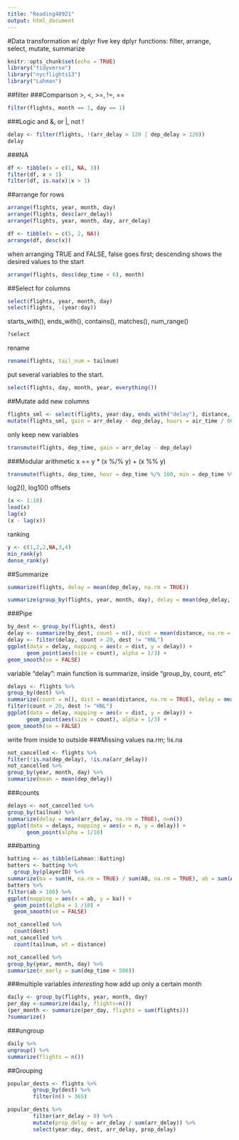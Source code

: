 ```yaml
---
title: "Reading40921"
output: html_document
---
```

#Data transformation w/ dplyr
five key dplyr functions:
filter, arrange, select, mutate, summarize
```r
knitr::opts_chunk$set(echo = TRUE)
library("tidyverse")
library("nycflights13")
library("Lahman")
```
##filter
###Comparison
>, <, >=, !=, ==
```r
filter(flights, month == 1, day == 1)
```
###Logic
and &, or |, not !
```r
delay <- filter(flights, !(arr_delay > 120 | dep_delay > 120))
delay
```
###NA
```r
df <- tibble(x = c(1, NA, 3))
filter(df, x > 1)
filter(df, is.na(x)|x > 1)
```
##arrange
for rows
```r
arrange(flights, year, month, day)
arrange(flights, desc(arr_delay))
arrange(flights, year, month, day, arr_delay)
```

```r
df <- tibble(x = c(5, 2, NA))
arrange(df, desc(x))
```

when arranging TRUE and FALSE, false goes first; descending shows the desired values to the start
```r
arrange(flights, desc(dep_time < 6), month)
```
##Select
for columns
```r
select(flights, year, month, day)
select(flights, -(year:day))
```
starts_with(), ends_with(), contains(), matches(), num_range()
```r
?select
```
rename
```r
rename(flights, tail_num = tailnum)
```
put several variables to the start.
```r
select(flights, day, month, year, everything())
```
##Mutate
add new columns
```r
flights_sml <- select(flights, year:day, ends_with("delay"), distance, air_time)
mutate(flights_sml, gain = arr_delay - dep_delay, hours = air_time / 60, gain_per_hour = gain / hours)
```
only keep new variables
```r
transmute(flights, dep_time, gain = arr_delay - dep_delay)
```
###Modular arithmetic
x == y * (x %/% y) + (x %% y)
```r
transmute(flights, dep_time, hour = dep_time %/% 100, min = dep_time %% 100)
```
log2(), log10()
offsets
```r
(x <- 1:10)
lead(x)
lag(x)
(x - lag(x))
```
ranking
```r
y <- c(1,2,2,NA,3,4) 
min_rank(y)
dense_rank(y)
```
##Summarize
```r
summarize(flights, delay = mean(dep_delay, na.rm = TRUE))
```

```r
summarize(group_by(flights, year, month, day), delay = mean(dep_delay, na.rm = TRUE))
```
###Pipe
```r
by_dest <- group_by(flights, dest)
delay <- summarize(by_dest, count = n(), dist = mean(distance, na.rm = TRUE), delay = mean(arr_delay, na.rm =TRUE))
delay <- filter(delay, count > 20, dest != "HNL")
ggplot(data = delay, mapping = aes(x = dist, y = delay)) +
      geom_point(aes(size = count), alpha = 1/3) +
geom_smooth(se = FALSE)
```
variable "delay": main function is summarize, inside "group_by, count, etc"
```r
delays <- flights %>%
group_by(dest) %>%
summarize(count = n(), dist = mean(distance, na.rm = TRUE), delay = mean(arr_delay, na.rm = TRUE)) %>%
filter(count > 20, dest != "HNL")
ggplot(data = delay, mapping = aes(x = dist, y = delay)) +
      geom_point(aes(size = count), alpha = 1/3) +
geom_smooth(se = FALSE)
```
write from inside to outside
###Missing values
na.rm; !is.na
```r
not_cancelled <- flights %>%
filter(!is.na(dep_delay), !is.na(arr_delay))
not_cancelled %>%
group_by(year, month, day) %>%
summarize(mean = mean(dep_delay))
```
###counts
```r
delays <- not_cancelled %>%
group_by(tailnum) %>%
summarize(delay = mean(arr_delay, na.rm = TRUE), n=n())
ggplot(data = delays, mapping = aes(x = n, y = delay)) +
      geom_point(alpha = 1/10)
```
###batting
```r
batting <- as_tibble(Lahman::Batting)
batters <- batting %>%
  group_by(playerID) %>%
summarize(ba = sum(H, na.rm = TRUE) / sum(AB, na.rm = TRUE), ab = sum(AB, na.rm = TRUE) )
batters %>%
filter(ab > 100) %>%
ggplot(mapping = aes(x = ab, y = ba)) +
  geom_point(alpha = 1 /10) +
  geom_smooth(se = FALSE)
```

```r
not_cancelled %>%
  count(dest)
not_cancelled %>%
  count(tailnum, wt = distance)     
```

```r
not_cancelled %>%
group_by(year, month, day) %>%
summarize(n_early = sum(dep_time < 500))
```
###multiple variables
*interesting* how add up only a certain month
```r
daily <- group_by(flights, year, month, day) 
per_day <-summarize(daily, flights=n())
(per_month <- summarize(per_day, flights = sum(flights)))
?summarize()
```
###ungroup
```r
daily %>%
ungroup() %>% 
summarize(flights = n())
```

##Grouping
```r
popular_dests <- flights %>%
        group_by(dest) %>%
        filter(n() > 365)
```

```r
popular_dests %>%
        filter(arr_delay > 0) %>%
        mutate(prop_delay = arr_delay / sum(arr_delay)) %>%
        select(year:day, dest, arr_delay, prop_delay)
```

